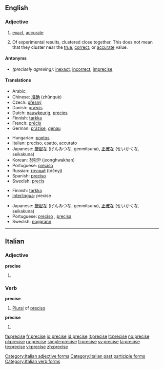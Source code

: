 ==English==

===Adjective===
{{en-adj}}

# [[exact]], [[accurate]]
# {{sciences}} Of experimental results, clustered close together. This does not mean that they cluster near the [[true]], [[correct]], or [[accurate]] value.

====Antonyms====
* ''(precisely agreeing):'' [[inexact]], [[incorrect]], [[imprecise]]

====Translations====
{{trans-top|exact}}
*Arabic: {{Arab|[[مضبوط]]}} {{IPAchar|(maɖbūʈ)}} {{m}}
*Chinese: [[准确]] (zhǔnquè)
*Czech: [[přesný]] {{m}}
*Danish: [[præcis]]
*Dutch: [[nauwkeurig]], [[precies]]
*Finnish: [[tarkka]]
*French: [[précis]]
*German: [[präzise]], [[genau]]
{{trans-mid}}
*Hungarian: [[pontos]]
*Italian: [[preciso#Italian|preciso]], [[esatto]], [[accurato]]
*Japanese: [[厳密な]] (げんみつな, genmitsuna), [[正確な]] (せいかくな, seikakuna)
*Korean: [[정확한]] (jeonghwakhan)
*Portuguese: [[preciso]]
*Russian: [[точный]] (tóčnyj)
*Spanish: [[preciso]]
*Swedish: [[precis]]
{{trans-bottom}}

{{trans-top|(sciences) clustered close together}}
*Finnish: [[tarkka]]
*[[Interlingua]]: precise
{{trans-mid}}
*Japanese: [[厳密な]] (げんみつな, genmitsuna), [[正確な]] (せいかくな, seikakuna)
*Portuguese: [[preciso]] {{m}}, [[precisa]] {{f}}
*Swedish: [[noggrann]]
{{trans-bottom}}

----

==Italian==

===Adjective===
'''precise''' {{p}}

# {{feminine of|preciso#Adjective|preciso}}

===Verb===
'''precise''' {{f}}

# [[plural|Plural]] of [[preciso]]

'''precise'''

# {{form of|[[third-person|Third-person]] [[singular]] [[past historic]]|[[precidere#Italian|precidere]]|lang=Italian}}

[[Category:Italian adjective forms]]
[[Category:Italian past participle forms]]
[[Category:Italian verb forms]]

[[fa:precise]]
[[fr:precise]]
[[io:precise]]
[[id:precise]]
[[it:precise]]
[[lt:precise]]
[[no:precise]]
[[pl:precise]]
[[ru:precise]]
[[simple:precise]]
[[fi:precise]]
[[sv:precise]]
[[ta:precise]]
[[te:precise]]
[[vi:precise]]
[[zh:precise]]